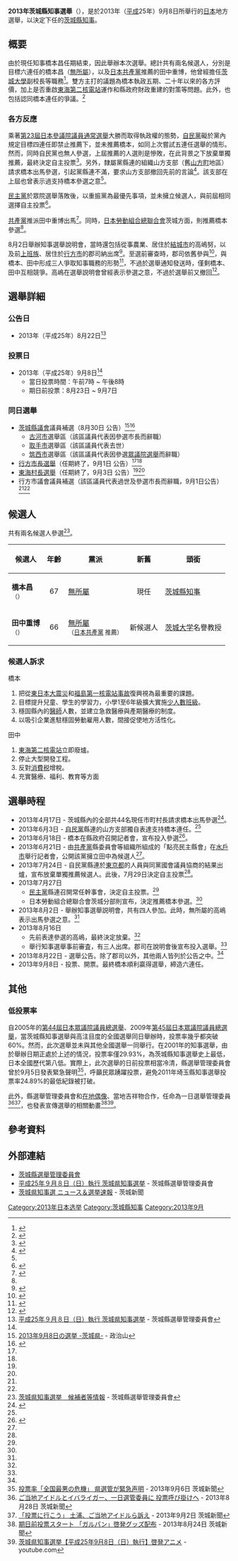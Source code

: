 {{Infobox Election
| election_name      = 2013年茨城縣知事選舉
| country            = JPN
| flag_year          = 
| type               = presidential
| ongoing            = no
| party_colour       = 
| previous_election  = 2009年茨城縣知事選舉
| previous_year      = 2009年
| next_election      = 2017年茨城縣知事選舉
| next_year          = 2017年
| election_date      = {{Start date|2013|9|8}}
| turnout            = 31.74%
| image1             = <!-- 建議使用自由版權的圖像 -->
| colour1            = 
| nominee1           = 橋本昌
| party1             = 無黨籍|無所屬
| last_election1     = 
| popular_vote1      = 489,832
| percentage1        = 65.53%
| image2             = 
| colour2            = 
| nominee2           = 田中重博
| party2             = 無黨籍|無所屬
| last_election2     = 
| popular_vote2      = 257,625
| percentage2        =  34.47%
| title              = 知事
| before_election    = 橋本昌
| before_colour      =
| before_party       = 無黨籍|無所屬
| after_election     = 橋本昌
| after_colour       = 
| after_party        = 無黨籍|無所屬
}}
'''2013年茨城縣知事選舉'''（{{lang-ja|2013年茨城県知事選挙}}），是於2013年（[[平成|平成]]25年）9月8日所舉行的[[日本|日本]]地方選舉，以決定下任的[[茨城縣知事列表|茨城縣知事]]。

== 概要 ==
由於現任知事橋本昌任期結束，因此舉辦本次選舉。總計共有兩名候選人，分別是目標六連任的橋本昌（[[無黨籍|無所屬]]），以及[[日本共產黨|日本共產黨]]推薦的田中重博，他曾經擔任[[茨城大學|茨城大學]]副校長等職務<ref name="kokuji">{{Cite news|url=http://www.yomiuri.co.jp/election/local/news/20130822-OYT1T00322.htm|title=茨城知事選告示、６選目指す現職と新人が届け出|date=2013-08-22|accessdate=2013-08-22|newspaper=[[讀賣新聞|讀賣新聞]]|archive-date=2013-10-04|archive-url=https://web.archive.org/web/20131004222127/http://www.yomiuri.co.jp/election/local/news/20130822-OYT1T00322.htm|dead-url=no}}</ref>。雙方主打的議題為橋本執政五期、二十年以來的各方評價，加上是否重啟[[東海第二核電站|東海第二核電站]]運作和縣政府財政重建的對策等問題。此外，也包括認同橋本連任的爭議。<ref>{{Cite news|url=http://ibarakinews.jp/news/news.php?f_jun=13770175459149|title=橋本県政20年に審判　知事選22日告示 原発、医療、財政が争点|date=2013-08-21|accessdate=2013-08-22|newspaper=[[茨城新聞|茨城新聞]]|archive-date=2013-10-04|archive-url=https://web.archive.org/web/20131004231624/http://ibarakinews.jp/news/news.php?f_jun=13770175459149|dead-url=no}}</ref>

=== 各方反應 ===
乘著[[第23屆日本參議院議員通常選舉|第23屆日本參議院議員通常選舉]]大勝而取得執政權的態勢，[[自由民主黨|自民黨]]礙於黨內規定目標四連任即禁止推薦下，並未推薦橋本，如同上次嘗試五連任選舉的情形。然而，同時自民黨也無人參選，上屆推薦的人選則是慘敗，在此背景之下放棄單獨推薦，最終決定自主投票<ref name="jimin dannen">{{Cite news|url=http://ibarakinews.jp/news/news.php?f_jun=13746757888971|title=知事選、自民県連が擁立断念　民主県連、議論できず|date=2013-07-25|accessdate=2013-08-22|newspaper=茨城新聞|archive-date=2014-02-03|archive-url=https://web.archive.org/web/20140203024203/http://ibarakinews.jp/news/news.php?f_jun=13746757888971|dead-url=no}}</ref>。另外，隸屬黨縣連的組織山方支部（舊[[山方町|山方町]]地區）請求橋本出馬參選，引起黨縣連不滿，要求山方支部撤回先前的言論<ref name="shibu">{{Cite news|url=http://ibarakinews.jp/news/news.php?f_jun=13702702325633|title=知事選出馬　自民支部、橋本氏に要請　県連不快「撤回を」|date=2013-06-04|accessdate=2013-08-22|newspaper=茨城新聞|archive-date=2014-02-03|archive-url=https://web.archive.org/web/20140203024207/http://ibarakinews.jp/news/news.php?f_jun=13702702325633|dead-url=no}}</ref>。該支部在上屆也曾表示過支持橋本參選之意<ref name="shibu" />。

[[民主黨_(日本)|民主黨]]於眾院選舉落敗後，以重振黨為最優先事項，並未擁立候選人，與前屆相同選擇自主投票<ref name="minsyu">{{Cite news|url=http://ibarakinews.jp/news/news.php?f_jun=13749337020390|title=知事選　民主県連が擁立断念 連合茨城は現職推薦|date=2013-07-28|accessdate=2013-08-22|newspaper=茨城新聞|archive-date=2014-02-03|archive-url=https://web.archive.org/web/20140203024151/http://ibarakinews.jp/news/news.php?f_jun=13749337020390|dead-url=no}}</ref>。

[[日本共產黨|共產黨]]推派田中重博出馬<ref name="kyosan">{{Cite news|url=http://mainichi.jp/area/ibaraki/news/20130622ddlk08010122000c.html|title=’１３知事選・茨城:茨城大名誉教授・田中重博氏が出馬表明　共産党県委が推薦　／茨城|date=2013-06-22|accessdate=2013-08-22|newspaper=[[每日新聞|每日新聞]]|deadurl=yes|archiveurl=https://web.archive.org/web/20131005000213/http://mainichi.jp/area/ibaraki/news/20130622ddlk08010122000c.html|archivedate=2013-10-05}}</ref>。同時，[[日本勞動組合總聯合會|日本勞動組合總聯合會]]茨城方面，則推薦橋本參選<ref name="minsyu" />。

8月2日舉辦知事選舉說明會，當時還包括從事農業、居住於[[結城市|結城市]]的高嶋努，以及前[[上班族|上班族]]、居住於[[行方市|行方市]]的郡司納出席<ref name="setsumeikai">{{Cite news|url=http://ibarakinews.jp/news/news.php?f_jun=13754541452469|title=知事選説明会に4陣営　結城の男性出馬表明|date=2013-08-03|accessdate=2013-08-22|newspaper=茨城新聞|archive-date=2014-02-02|archive-url=https://web.archive.org/web/20140202123949/http://ibarakinews.jp/news/news.php?f_jun=13754541452469|dead-url=no}}</ref>。至選前審查時，郡司依舊參與<ref name="gunji">{{Cite news |url=http://headlines.yahoo.co.jp/hl?a=20130817-00000022-san-l08 |title=事前審査に３陣営　茨城知事選 |date=2013-08-17 |accessdate=2013-08-22 |newspaper=[[產經新聞|產經新聞]] |archiveurl=https://archive.is/20130822131221/http://headlines.yahoo.co.jp/hl?a=20130817-00000022-san-l08 |archivedate=2013-08-22 |deadurl=yes }}</ref>，與橋本、田中形成三人爭取知事職務的形勢<ref>{{Cite news|url=http://www.tokyo-np.co.jp/article/ibaraki/20130821/CK2013082102000152.html|title=現新３氏の争いか　知事選あす告示　来月８日投開票|date=2013-08-21|accessdate=2013-08-22|newspaper=[[東京新聞|東京新聞]]|deadurl=yes|archiveurl=https://archive.is/20130822131226/http://www.tokyo-np.co.jp/article/ibaraki/20130821/CK2013082102000152.html|archivedate=2013-08-22}}</ref>，不過於選舉通知發送時，僅剩橋本、田中互相競爭。高嶋在選舉説明會曾經表示參選之意，不過於選舉前又撤回<ref name="takashima">{{Cite news |url=http://headlines.yahoo.co.jp/hl?a=20130816-00000117-jij-pol |title=新人が出馬取りやめ―茨城知事選 |date=2013-08-16 |accessdate=2013-08-22 |newspaper=[[時事通信社|時事通信社]] |archiveurl=https://archive.is/20130822131125/http://headlines.yahoo.co.jp/hl?a=20130816-00000117-jij-pol |archivedate=2013-08-22 |deadurl=yes }}</ref>。

== 選舉詳細 ==
=== 公告日 ===
* 2013年（平成25年）8月22日<ref name="senkyo">[http://www.pref.ibaraki.jp/senkan/2013chijisen/2013chijisentop.html 平成25年９月８日（日）執行 茨城県知事選挙] {{Wayback|url=http://www.pref.ibaraki.jp/senkan/2013chijisen/2013chijisentop.html |date=20130901013819 }} - 茨城縣選舉管理委員會</ref>

=== 投票日 ===
* 2013年（平成25年）9月8日<ref name="senkyo" />
** 當日投票時間：午前7時 ~ 午後8時
** 期日前投票：8月23日 ~ 9月7日

=== 同日選舉 ===
* [[茨城縣|茨城縣]][[議會|議會]]議員補選（8月30日 公告）<ref name="doujitsusen">[http://seijiyama.jp/area/table/3624/BjtDe5/M?detect=%94%BB%92%E8&S=qipe2lcqbo&3734_252149_1=8&3734_252153_1=2013%2F9%2F8&3734_252153_2=2013%2F9%2F8&3734_252150_1=&smp_sf_button_3734=%8C%9F%8D%F5 2013年9月8日の選挙 -茨城県-] {{Wayback|url=http://seijiyama.jp/area/table/3624/BjtDe5/M?detect=%94%BB%92%E8&S=qipe2lcqbo&3734_252149_1=8&3734_252153_1=2013%2F9%2F8&3734_252153_2=2013%2F9%2F8&3734_252150_1=&smp_sf_button_3734=%8C%9F%8D%F5 |date=20190912000452 }} - 政治山</ref><ref name="doujitsusen 2">{{Cite news |url=http://headlines.yahoo.co.jp/hl?a=20130822-00000067-san-l08 |title=県議補選なども来月８日投開票　茨城 |date=2013-08-22 |accessdate=2013-08-22 |newspaper=[[產經新聞|產經新聞]] |archiveurl=https://archive.is/20130822131056/http://headlines.yahoo.co.jp/hl?a=20130822-00000067-san-l08 |archivedate=2013-08-22 |deadurl=yes }}</ref>
** [[古河市|古河市]]選舉區（該區議員代表因參選市長而辭職）
** [[取手市|取手市]]選舉區（該區議員代表去世）
** [[筑西市|筑西市]]選舉區（該區議員代表因參選[[第46屆日本眾議院議員總選舉|眾議院選舉]]而辭職）
* [[行方市|行方市長選舉]]（任期終了，9月1日 公告）<ref name="doujitsusen" /><ref name="doujitsusen 2" /> 
* [[東海村|東海村長選舉]]（任期終了，9月3日 公告）<ref name="doujitsusen" /><ref name="doujitsusen 2" />
* 行方市議會議員補選（該區議員代表過世及參選市長而辭職，9月1日公告）<ref name="doujitsusen" /><ref name="doujitsusen 2" />

== 候選人 ==
共有兩名候選人參選<ref>[http://www.pref.ibaraki.jp/senkan/2013chijisen/kouhosha/senkyokouhou.htm 茨城県知事選挙　候補者等情報]{{dead link|date=2017年11月 |bot=InternetArchiveBot |fix-attempted=yes }} - 茨城縣選舉管理委員會</ref>。
{|class="wikitable"
!候選人!!年齡!!黨派!!新舊!!頭銜
|-
|'''橋本昌'''<br/><small>（{{lang|ja|はしもと まさる}}）</small>||style="text-align:center;"|67||[[無黨籍|無所屬]]||style="text-align:center;"|現任||[[茨城縣知事|茨城縣知事]]
|-
|'''田中重博'''<br/><small>（{{lang|ja|たなか しげひろ}}）</small>||style="text-align:center;"|66||[[無黨籍|無所屬]]<br/><small>（[[日本共產黨|日本共產黨]] 推薦）</small>||style="text-align:center;"|新候選人||[[茨城大学|茨城大学]]名譽教授
|}

=== 候選人訴求 ===
;橋本
#把從[[東日本大震災|東日本大震災]]和[[福島第一核電站事故|福島第一核電站事故]]復興視為最重要的課題。
#目標提升兒童、學生的學習力，小學1至6年級擴大實施[[小班小校|少人數班級]]。
#穩固縣內的[[醫師|醫師]]人數，並建立急救醫療與產期醫療的制度。
#以吸引企業進駐穩固勞動雇用人數，間接促使地方活性化。　

;田中
#[[東海第二核電站|東海第二核電站]]立即廢爐。
#停止大型開發工程。
#反對[[消費税|消費税]]增稅。　
#充實醫療、福利、教育等方面 

== 選舉時程 ==
* 2013年4月17日 - 茨城縣內的全部共44名現任市町村長請求橋本出馬參選<ref>{{Cite news|url=http://ibarakinews.jp/news/news.php?f_jun=13662101093194|title=知事選 全市町村長が出馬要請 橋本氏「状況を勘案」|date=2013-04-18|accessdate=2013-08-22|newspaper=茨城新聞|archive-date=2013-10-05|archive-url=https://web.archive.org/web/20131005225006/http://ibarakinews.jp/news/news.php?f_jun=13662101093194|dead-url=no}}</ref>。
* 2013年6月3日 - [[自由民主黨|自民黨]]縣連的山方支部獨自表達支持橋本連任。<ref name="shibu" />
* 2013年6月18日 - 橋本在縣政府召開記者會，宣布投入參選<ref>{{Cite news|url=http://ibarakinews.jp/news/news.php?f_jun=13715689899329|title=橋本氏6選出馬表明　「多くの支持確認」 多選、有権者の判断に|date=2013-06-19|accessdate=2013-08-22|newspaper=茨城新聞|archive-date=2013-10-04|archive-url=https://web.archive.org/web/20131004231621/http://ibarakinews.jp/news/news.php?f_jun=13715689899329|dead-url=no}}</ref>。
* 2013年6月21日 - 由[[日本共產黨|共產黨]]縣委員會等組織所組成的「點亮民主縣會」在[[水戶市|水戶市]]舉行記者會，公開該黨擁立田中為候選人<ref name="kyosan" />。　
* 2013年7月24日 - 自民黨縣連於[[東京都|東京都]]的人員與同黨國會議員協商的結果出爐，宣布放棄單獨推薦候選人。此後，7月29日決定自主投票<ref name="jimin dannen" />。
* 2013年7月27日 
** [[民主黨_(日本)|民主黨]]縣連召開常任幹事會，決定自主投票。<ref name="minsyu" />
** 日本勞動組合總聯合會茨城分部則宣布，決定推薦橋本參選。<ref name="minsyu" />
* 2013年8月2日 - 舉辦知事選舉説明會，共有四人參加。此時，無所屬的高嶋表示出馬參選之意。<ref name="setsumeikai" />
* 2013年8月16日 
** 先前表達參選的高嶋，最終決定放棄。<ref name="takashima" />
** 舉行知事選舉事前審査，有三人出席。郡司在說明會後宣布投入選舉。<ref name="gunji" />
* 2013年8月22日 - 選舉公告。除了郡司以外，其他兩人皆列於公告之中。<ref name="kokuji" />
* 2013年9月8日 - 投票、開票。最終橋本順利贏得選舉，締造六連任。

== 其他 ==
=== 低投票率 ===
自2005年的[[第44屆日本眾議院議員總選舉|第44屆日本眾議院議員總選舉]]、2009年[[第45屆日本眾議院議員總選舉|第45屆日本眾議院議員總選舉]]，當茨城縣知事選舉與高注目度的全國選舉同日舉辦時，投票率幾乎都突破60%。然而，此次選舉並未與其他全國選舉一同舉行。在2001年的知事選舉，由於舉辦日期正處於上述的情況，投票率僅29.93%，為茨城縣知事選舉史上最低，日本全國歷代第八低。實際上，此次選舉的日前投票相當冷清，縣選舉管理委員會曾於9月5日發表緊急聲明<ref>[http://www.ibarakinews.jp/news/news.php?f_jun=13783906169711 投票率「全国最悪の危機」 県選管が緊急声明] {{Wayback|url=http://www.ibarakinews.jp/news/news.php?f_jun=13783906169711 |date=20140203024203 }} - 2013年9月6日 茨城新聞</ref>，呼籲民眾踴躍投票，避免2011年埼玉縣知事選舉投票率24.89%的最低紀錄被打破。

此外，縣選舉管理委員會和[[在地偶像|在地偶像]]、當地吉祥物合作，任命為一日選舉管理委員<ref>[http://ibarakinews.jp/news/news.php?f_jun=13776024360167 ご当地アイドルとイバライガー、一日選管委員に 投票呼び掛けへ] {{Wayback|url=http://ibarakinews.jp/news/news.php?f_jun=13776024360167 |date=20140203024213 }} - 2013年8月28日 茨城新聞</ref><ref>[http://ibarakinews.jp/news/news.php?f_jun=13780380866454 「投票に行こう」 土浦、ご当地アイドルら訴え] {{Wayback|url=http://ibarakinews.jp/news/news.php?f_jun=13780380866454 |date=20140203024216 }} - 2013年9月2日 茨城新聞</ref>，也發表宣傳選舉的相關動畫<ref>[http://ibarakinews.jp/news/news.php?f_jun=13772699086877 期日前投票スタート 「ガルパン」啓発グッズ配布] {{Wayback|url=http://ibarakinews.jp/news/news.php?f_jun=13772699086877 |date=20140203024157 }} - 2013年8月24日 茨城新聞</ref><ref>[http://www.youtube.com/watch?v=3DjwHyPSEoc 茨城県知事選挙【平成25年9月8日（日）執行】啓発アニメ] {{Wayback|url=http://www.youtube.com/watch?v=3DjwHyPSEoc |date=20160409210046 }} - youtube.com</ref>。

== 參考資料 ==
{{reflist}}

== 外部連結 ==
* [https://web.archive.org/web/20150214203937/http://www.pref.ibaraki.jp/senkan/index2.html 茨城縣選舉管理委員會] {{ja icon}}
* [https://web.archive.org/web/20130901013819/http://www.pref.ibaraki.jp/senkan/2013chijisen/2013chijisentop.html 平成25年９月８日（日）執行 茨城県知事選挙] - 茨城縣選舉管理委員會 {{ja icon}}
* [https://web.archive.org/web/20130921081242/http://ibarakinews.jp/news/election1.php?&elecid=13632592464348 茨城県知事選 ニュース＆選挙速報] - 茨城新聞 {{ja icon}}

{{DEFAULTSORT:2013ibaraki}}
[[Category:2013年日本选举|Category:2013年日本选举]]
[[Category:茨城縣知事|Category:茨城縣知事]]
[[Category:2013年9月|Category:2013年9月]]